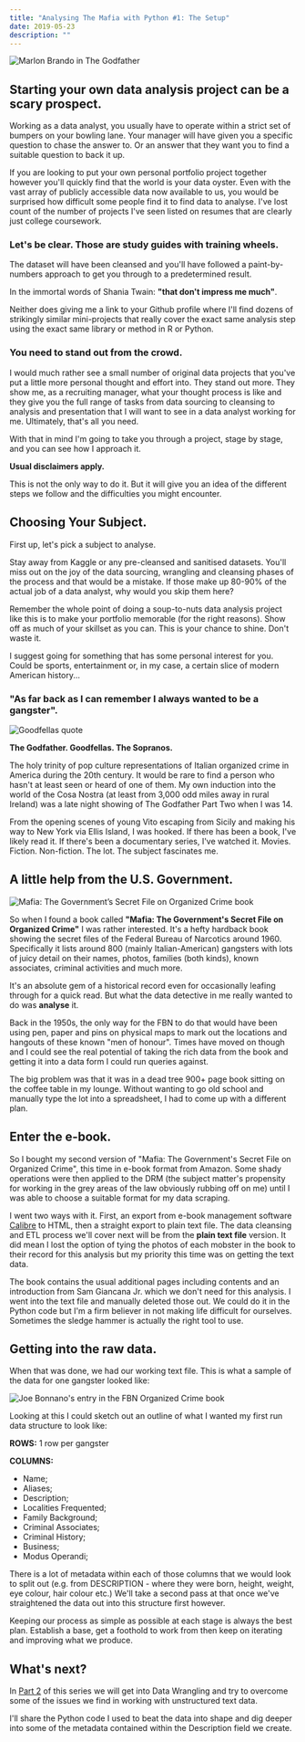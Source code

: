 ```yaml
---
title: "Analysing The Mafia with Python #1: The Setup"
date: 2019-05-23
description: ""
---
```

![Marlon Brando in The Godfather](./gf-brando-kiss.jpg)

## Starting your own data analysis project can be a scary prospect.

Working as a data analyst, you usually have to operate within a strict set of bumpers on your bowling lane. Your manager will have given you a specific question to chase the answer to. Or an answer that they want you to find a suitable question to back it up.

If you are looking to put your own personal portfolio project together however you'll quickly find that the world is your data oyster. Even with the vast array of publicly accessible data now available to us, you would be surprised how difficult some people find it to find data to analyse.  I've lost count of the number of projects I've seen listed on resumes that are clearly just college coursework.

### Let's be clear. Those are study guides with training wheels.

The dataset will have been cleansed and you'll have followed a paint-by-numbers approach to get you through to a predetermined result.

In the immortal words of Shania Twain: **"that don't impress me much"**.

Neither does giving me a link to your Github profile where I'll find dozens of strikingly similar mini-projects that really cover the exact same analysis step using the exact same library or method in R or Python.

### You need to stand out from the crowd.

I would much rather see a small number of original data projects that you've put a little more personal thought and effort into. They stand out more. They show me, as a recruiting manager, what your thought process is like and they give you the full range of tasks from data sourcing to cleansing to analysis and presentation that I will want to see in a data analyst working for me. Ultimately, that's all you need.

With that in mind I'm going to take you through a project, stage by stage, and you can see how I approach it.

**Usual disclaimers apply.**

This is not the only way to do it. But it will give you an idea of the different steps we follow and the difficulties you might encounter.

## Choosing Your Subject.

First up, let's pick a subject to analyse.

Stay away from Kaggle or any pre-cleansed and sanitised datasets. You'll miss out on the joy of the data sourcing, wrangling and cleansing phases of the process and that would be a mistake. If those make up 80-90% of the actual job of a data analyst, why would you skip them here?

Remember the whole point of doing a soup-to-nuts data analysis project like this is to make your portfolio memorable (for the right reasons). Show off as much of your skillset as you can. This is your chance to shine. Don't waste it.

I suggest going for something that has some personal interest for you. Could be sports, entertainment or, in my case, a certain slice of modern American history...

### "As far back as I can remember I always wanted to be a gangster".

![Goodfellas quote](./goodfellas-as-far-back-quote.gif)

**The Godfather. Goodfellas. The Sopranos.**

The holy trinity of pop culture representations of Italian organized crime in America during the 20th century. It would be rare to find a person who hasn't at least seen or heard of one of them. My own induction into the world of the Cosa Nostra (at least from 3,000 odd miles away in rural Ireland) was a late night showing of The Godfather Part Two when I was 14.

From the opening scenes of young Vito escaping from Sicily and making his way to New York via Ellis Island, I was hooked. If there has been a book, I've likely read it. If there's been a documentary series, I've watched it. Movies. Fiction. Non-fiction. The lot. The subject fascinates me.

## A little help from the U.S. Government.

![Mafia: The Government’s Secret File on Organized Crime book](./mafia-book.jpg)

So when I found a book called **"Mafia: The Government's Secret File on Organized Crime"** I was rather interested. It's a hefty hardback book showing the secret files of the Federal Bureau of Narcotics around 1960. Specifically it lists around 800 (mainly Italian-American) gangsters with lots of juicy detail on their names, photos, families (both kinds), known associates, criminal activities and much more.

It's an absolute gem of a historical record even for occasionally leafing through for a quick read. But what the data detective in me really wanted to do was **analyse** it.

Back in the 1950s, the only way for the FBN to do that would have been using pen, paper and pins on physical maps to mark out the locations and hangouts of these known "men of honour". Times have moved on though and I could see the real potential of taking the rich data from the book and getting it into a data form I could run queries against.

The big problem was that it was in a dead tree 900+ page book sitting on the coffee table in my lounge. Without wanting to go old school and manually type the lot into a spreadsheet, I had to come up with a different plan.

## Enter the e-book.

So I bought my second version of "Mafia: The Government's Secret File on Organized Crime", this time in e-book format from Amazon. Some shady operations were then applied to the DRM (the subject matter's propensity for working in the grey areas of the law obviously rubbing off on me) until I was able to choose a suitable format for my data scraping.

I went two ways with it. First, an export from e-book management software [Calibre](https://calibre-ebook.com/) to HTML, then a straight export to plain text file. The data cleansing and ETL process we'll cover next will be from the **plain text file** version. It did mean I lost the option of tying the photos of each mobster in the book to their record for this analysis but my priority this time was on getting the text data.

The book contains the usual additional pages including contents and an introduction from Sam Giancana Jr. which we don't need for this analysis. I went into the text file and manually deleted those out. We could do it in the Python code but I'm a firm believer in not making life difficult for ourselves. Sometimes the sledge hammer is actually the right tool to use.

## Getting into the raw data.

When that was done, we had our working text file. This is what a sample of the data for one gangster looked like:

![Joe Bonnano's entry in the FBN Organized Crime book](./joe-bonnano-details.png)


Looking at this I could sketch out an outline of what I wanted my first run data structure to look like:

**ROWS:** 1 row per gangster

**COLUMNS:** 

- Name; 
- Aliases;
- Description;
- Localities Frequented;
- Family Background;
- Criminal Associates;
- Criminal History;
- Business;
- Modus Operandi;

There is a lot of metadata within each of those columns that we would look to split out (e.g. from DESCRIPTION - where they were born, height, weight, eye colour, hair colour etc.) We'll take a second pass at that once we've straightened the data out into this structure first however.

Keeping our process as simple as possible at each stage is always the best plan. Establish a base, get a foothold to work from then keep on iterating and improving what we produce.

## What's next?

In [Part 2](/analyse-mafia-part-two) of this series we will get into Data Wrangling and try to overcome some of the issues we find in working with unstructured text data.

I'll share the Python code I used to beat the data into shape and dig deeper into some of the metadata contained within the Description field we create.
